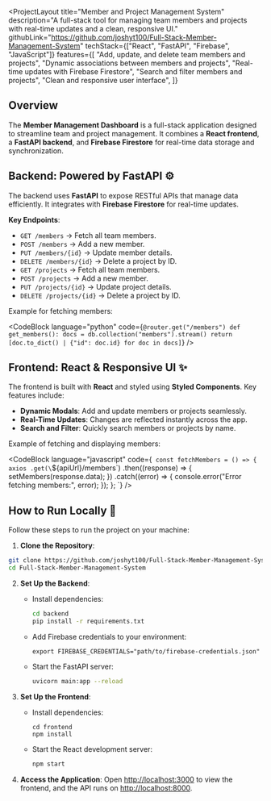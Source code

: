 
<ProjectLayout
  title="Member and Project Management System"
  description="A full-stack tool for managing team members and projects with real-time updates and a clean, responsive UI."
  githubLink="https://github.com/joshyt100/Full-Stack-Member-Management-System"
  techStack={["React", "FastAPI", "Firebase", "JavaScript"]}
  features={[
    "Add, update, and delete team members and projects",
    "Dynamic associations between members and projects",
    "Real-time updates with Firebase Firestore",
    "Search and filter members and projects",
    "Clean and responsive user interface",
  ]}
>
  ## Overview

  The **Member Management Dashboard** is a full-stack application designed to streamline team and project management. It combines a **React frontend**, a **FastAPI backend**, and **Firebase Firestore** for real-time data storage and synchronization.

  ## Backend: Powered by FastAPI ⚙️

  The backend uses **FastAPI** to expose RESTful APIs that manage data efficiently. It integrates with **Firebase Firestore** for real-time updates.

  **Key Endpoints**:
  - `GET /members` → Fetch all team members.
  - `POST /members` → Add a new member.
  - `PUT /members/{id}` → Update member details.
  - `DELETE /members/{id}` → Delete a project by ID.
  - `GET /projects` → Fetch all team members.
  - `POST /projects` → Add a new member.
  - `PUT /projects/{id}` → Update project details.
  - `DELETE /projects/{id}` → Delete a project by ID.

  Example for fetching members:

  <CodeBlock
    language="python"
    code={`
    @router.get("/members")
def get_members():
        docs = db.collection("members").stream()
        return [doc.to_dict() | {"id": doc.id} for doc in docs]
    `}
  />

  ## Frontend: React & Responsive UI ✨

  The frontend is built with **React** and styled using **Styled Components**. Key features include:
  - **Dynamic Modals**: Add and update members or projects seamlessly.
  - **Real-Time Updates**: Changes are reflected instantly across the app.
  - **Search and Filter**: Quickly search members or projects by name.

  Example of fetching and displaying members:

<CodeBlock
  language="javascript"
  code={`
    const fetchMembers = () => {
      axios
        .get(\`\${apiUrl}/members\`) 
        .then((response) => {
          setMembers(response.data);
        })
        .catch((error) => {
          console.error("Error fetching members:", error);
        });
    };
  `}
/>


  ## How to Run Locally 🚀

  Follow these steps to run the project on your machine:

  1. **Clone the Repository**:
```bash
git clone https://github.com/joshyt100/Full-Stack-Member-Management-System.git
cd Full-Stack-Member-Management-System
```


  2. **Set Up the Backend**:
     - Install dependencies:
       ```bash
       cd backend
       pip install -r requirements.txt
       ```
     - Add Firebase credentials to your environment:
       ```properties
       export FIREBASE_CREDENTIALS="path/to/firebase-credentials.json"
       ```
     - Start the FastAPI server:
       ```bash
       uvicorn main:app --reload
       ```

  3. **Set Up the Frontend**:
     - Install dependencies:
       ```console
       cd frontend
       npm install
       ```
     - Start the React development server:
       ```bash
       npm start
       ```

  4. **Access the Application**:
     Open [http://localhost:3000](http://localhost:3000) to view the frontend, and the API runs on [http://localhost:8000](http://localhost:8000).


</ProjectLayout>

